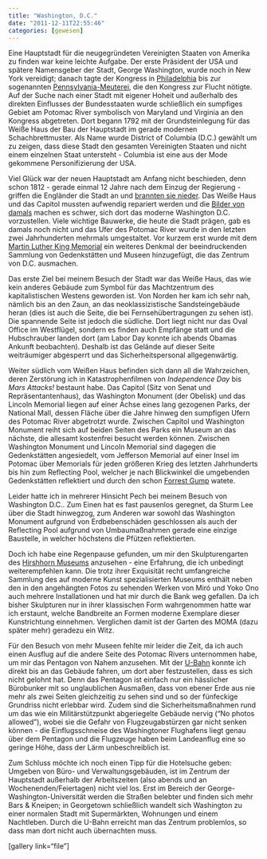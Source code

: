 ```yaml
---
title: "Washington, D.C."
date: "2011-12-11T22:55:46"
categories: [gewesen]
---
```


Eine Hauptstadt für die neugegründeten Vereinigten Staaten von Amerika zu finden war keine leichte Aufgabe. Der erste Präsident der USA und spätere Namensgeber der Stadt, George Washington, wurde noch in New York vereidigt; danach tagte der Kongress in [Philadelphia](/blog/2011/10/09/philadelphia/) bis zur sogenannten [Pennsylvania-Meuterei](http://en.wikipedia.org/wiki/Pennsylvania_Mutiny_of_1783), die den Kongress zur Flucht nötigte. Auf der Suche nach einer Stadt mit eigener Hoheit und außerhalb des direkten Einflusses der Bundesstaaten wurde schließlich ein sumpfiges Gebiet am Potomac River symbolisch von Maryland und Virginia an den Kongress abgetreten. Dort begann 1792 mit der Grundsteinlegung für das Weiße Haus der Bau der Hauptstadt im gerade modernen Schachbrettmuster. Als Name wurde District of Columbia (D.C.) gewählt um zu zeigen, dass diese Stadt den gesamten Vereinigten Staaten und nicht einem einzelnen Staat untersteht - Columbia ist eine aus der Mode gekommene Personifizierung der USA.

Viel Glück war der neuen Hauptstadt am Anfang nicht beschieden, denn schon 1812 - gerade einmal 12 Jahre nach dem Einzug der Regierung - griffen die Engländer die Stadt an und [brannten sie nieder](http://en.wikipedia.org/wiki/Burning_of_Washington). Das Weiße Haus und das Capitol mussten aufwendig repariert werden und die [Bilder von damals](http://visualizingdc.com/) machen es schwer, sich dort das moderne Washington D.C. vorzustellen. Viele wichtige Bauwerke, die heute die Stadt prägen, gab es damals noch nicht und das Ufer des Potomac River wurde in den letzten zwei Jahrhunderten mehrmals umgestaltet. Vor kurzem erst wurde mit dem [Martin Luther King Memorial](http://de.wikipedia.org/wiki/Martin_Luther_King,_Jr._National_Memorial) ein weiteres Denkmal der beeindruckenden Sammlung von Gedenkstätten und Museen hinzugefügt, die das Zentrum von D.C. ausmachen.

Das erste Ziel bei meinem Besuch der Stadt war das Weiße Haus, das wie kein anderes Gebäude zum Symbol für das Machtzentrum des kapitalistischen Westens geworden ist. Von Norden her kam ich sehr nah, nämlich bis an den Zaun, an das neoklassizistische Sandsteingebäude heran (dies ist auch die Seite, die bei Fernsehübertragungen zu sehen ist). Die spannende Seite ist jedoch die südliche. Dort liegt nicht nur das Oval Office im Westflügel, sondern es finden auch Empfänge statt und die Hubschrauber landen dort (am Labor Day konnte ich abends Obamas Ankunft beobachten). Deshalb ist das Gelände auf dieser Seite weiträumiger abgesperrt und das Sicherheitspersonal allgegenwärtig.

Weiter südlich vom Weißen Haus befinden sich dann all die Wahrzeichen, deren Zerstörung ich in Katastrophenfilmen von *Independence Day* bis *Mars Attacks!* bestaunt habe. Das Capitol (Sitz von Senat und Repräsentantenhaus), das Washington Monument (der Obelisk) und das Lincoln Memorial liegen auf einer Achse eines lang gezogenen Parks, der National Mall, dessen Fläche über die Jahre hinweg den sumpfigen Ufern des Potomac River abgetrotzt wurde. Zwischen Capitol und Washington Monument reiht sich auf beiden Seiten des Parks ein Museum an das nächste, die allesamt kostenfrei besucht werden können. Zwischen Washington Monument und Lincoln Memorial sind dagegen die Gedenkstätten angesiedelt, vom Jefferson Memorial auf einer Insel im Potomac über Memorials für jeden größeren Krieg des letzten Jahrhunderts bis hin zum Reflecting Pool, welcher je nach Blickwinkel die umgebenden Gedenkstätten reflektiert und durch den schon [Forrest Gump](http://www.youtube.com/watch?v=tPji0Mizhqc) watete.

Leider hatte ich in mehrerer Hinsicht Pech bei meinem Besuch von Washington D.C.. Zum Einen hat es fast pausenlos geregnet, da Sturm Lee über die Stadt hinwegzog, zum Anderen war sowohl das Washington Monument aufgrund von Erdbebenschäden geschlossen als auch der Reflecting Pool aufgrund von Umbaumaßnahmen gerade eine einzige Baustelle, in welcher höchstens die Pfützen reflektierten.

Doch ich habe eine Regenpause gefunden, um mir den Skulpturengarten des [Hirshhorn Museums](http://hirshhorn.si.edu/) anzusehen - eine Erfahrung, die ich unbedingt weiterempfehlen kann. Die trotz ihrer Exquisität recht umfangreiche Sammlung des auf moderne Kunst spezialisierten Museums enthält neben den in den angehängten Fotos zu sehenden Werken von Miró und Yoko Ono auch mehrere Installationen und hat mir durch die Bank weg gefallen. Da ich bisher Skulpturen nur in ihrer klassischen Form wahrgenommen hatte war ich erstaunt, welche Bandbreite an Formen moderne Exemplare dieser Kunstrichtung einnehmen. Verglichen damit ist der Garten des MOMA (dazu später mehr) geradezu ein Witz.

Für den Besuch von mehr Museen fehlte mir leider die Zeit, da ich auch einen Ausflug auf die andere Seite des Potomac Rivers unternommen habe, um mir das Pentagon von Nahem anzusehen. Mit der [U-Bahn](/blog/2011/09/06/washington-d-c-und-die-fallout-brille/) konnte ich direkt bis an das Gebäude fahren, um dort aber festzustellen, dass es sich nicht gelohnt hat. Denn das Pentagon ist einfach nur ein hässlicher Bürobunker mit so unglaublichen Ausmaßen, dass von ebener Erde aus nie mehr als zwei Seiten gleichzeitig zu sehen sind und so der fünfeckige Grundriss nicht erlebbar wird. Zudem sind die Sicherheitsmaßnahmen rund um das wie ein Militärstützpunkt abgeriegelte Gebäude nervig ("No photos allowed"), wobei sie die Gefahr von Flugzeugabstürzen gar nicht senken können - die Einflugsschneise des Washingtoner Flughafens liegt genau über dem Pentagon und die Flugzeuge haben beim Landeanflug eine so geringe Höhe, dass der Lärm unbeschreiblich ist.

Zum Schluss möchte ich noch einen Tipp für die Hotelsuche geben: Umgeben von Büro- und Verwaltungsgebäuden, ist im Zentrum der Hauptstadt außerhalb der Arbeitszeiten (also abends und an Wochenenden/Feiertagen) nicht viel los. Erst im Bereich der George-Washington-Universität werden die Straßen belebter und finden sich mehr Bars & Kneipen; in Georgetown schließlich wandelt sich Washington zu einer normalen Stadt mit Supermärkten, Wohnungen und einem Nachtleben. Durch die U-Bahn erreicht man das Zentrum problemlos, so dass man dort nicht auch übernachten muss.

[gallery link="file"]
